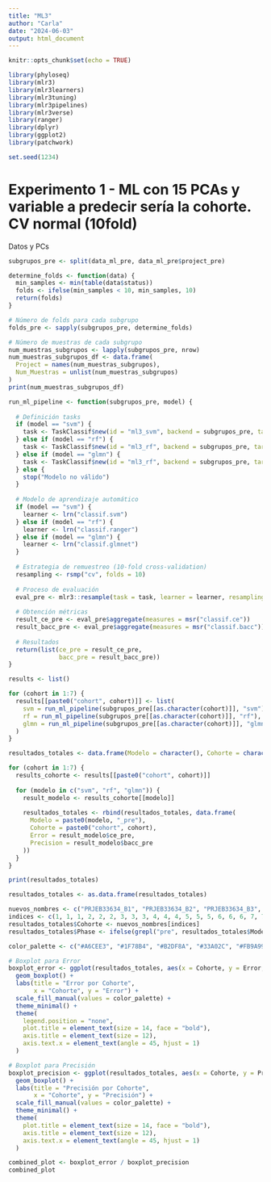 ```yaml
---
title: "ML3"
author: "Carla"
date: "2024-06-03"
output: html_document
---
```


```r
knitr::opts_chunk$set(echo = TRUE)

library(phyloseq)
library(mlr3)
library(mlr3learners)
library(mlr3tuning)
library(mlr3pipelines)
library(mlr3verse)
library(ranger)
library(dplyr)
library(ggplot2)
library(patchwork)

set.seed(1234)
```

# Experimento 1 - ML con 15 PCAs y variable a predecir sería la cohorte. CV normal (10fold)

Datos y PCs
```r
subgrupos_pre <- split(data_ml_pre, data_ml_pre$project_pre)

determine_folds <- function(data) {
  min_samples <- min(table(data$status))
  folds <- ifelse(min_samples < 10, min_samples, 10)
  return(folds)
}

# Número de folds para cada subgrupo
folds_pre <- sapply(subgrupos_pre, determine_folds)

# Número de muestras de cada subgrupo
num_muestras_subgrupos <- lapply(subgrupos_pre, nrow)
num_muestras_subgrupos_df <- data.frame(
  Project = names(num_muestras_subgrupos),
  Num_Muestras = unlist(num_muestras_subgrupos)
)
print(num_muestras_subgrupos_df)
```

```r
run_ml_pipeline <- function(subgrupos_pre, model) {
  
  # Definición tasks
  if (model == "svm") {
    task <- TaskClassif$new(id = "ml3_svm", backend = subgrupos_pre, target = "status_pre")
  } else if (model == "rf") {
    task <- TaskClassif$new(id = "ml3_rf", backend = subgrupos_pre, target = "status_pre")
  } else if (model == "glmn") {
    task <- TaskClassif$new(id = "ml3_rf", backend = subgrupos_pre, target = "status_pre")
  } else {
    stop("Modelo no válido")
  }
  
  # Modelo de aprendizaje automático
  if (model == "svm") {
    learner <- lrn("classif.svm")
  } else if (model == "rf") {
    learner <- lrn("classif.ranger")
  } else if (model == "glmn") {
    learner <- lrn("classif.glmnet")
  }
  
  # Estrategia de remuestreo (10-fold cross-validation)
  resampling <- rsmp("cv", folds = 10)
  
  # Proceso de evaluación
  eval_pre <- mlr3::resample(task = task, learner = learner, resampling = resampling)
  
  # Obtención métricas
  result_ce_pre <- eval_pre$aggregate(measures = msr("classif.ce"))
  result_bacc_pre <- eval_pre$aggregate(measures = msr("classif.bacc"))
  
  # Resultados
  return(list(ce_pre = result_ce_pre, 
              bacc_pre = result_bacc_pre))
}

results <- list()

for (cohort in 1:7) {
  results[[paste0("cohort", cohort)]] <- list(
    svm = run_ml_pipeline(subgrupos_pre[[as.character(cohort)]], "svm"),
    rf = run_ml_pipeline(subgrupos_pre[[as.character(cohort)]], "rf"),
    glmn = run_ml_pipeline(subgrupos_pre[[as.character(cohort)]], "glmn")
  )
}
```

```r
resultados_totales <- data.frame(Modelo = character(), Cohorte = character(), Error = numeric(), Precision = numeric(), stringsAsFactors = FALSE)

for (cohort in 1:7) {
  results_cohorte <- results[[paste0("cohort", cohort)]]
  
  for (modelo in c("svm", "rf", "glmn")) {
    result_modelo <- results_cohorte[[modelo]]
    
    resultados_totales <- rbind(resultados_totales, data.frame(
      Modelo = paste0(modelo, "_pre"),
      Cohorte = paste0("cohort", cohort),
      Error = result_modelo$ce_pre,
      Precision = result_modelo$bacc_pre
    ))
  }
}

print(resultados_totales)
```

```r
resultados_totales <- as.data.frame(resultados_totales)

nuevos_nombres <- c("PRJEB33634_B1", "PRJEB33634_B2", "PRJEB33634_B3", "PRJEB6070_F", "PRJNA290926", "PRJNA763023_H", "Zackular")
indices <- c(1, 1, 1, 2, 2, 2, 3, 3, 3, 4, 4, 4, 5, 5, 5, 6, 6, 6, 7, 7, 7)
resultados_totales$Cohorte <- nuevos_nombres[indices]
resultados_totales$Phase <- ifelse(grepl("pre", resultados_totales$Modelo, ignore.case = TRUE), "PRE", "POST")

color_palette <- c("#A6CEE3", "#1F78B4", "#B2DF8A", "#33A02C", "#FB9A99", "#E31A1C", "#FDBF6F")

# Boxplot para Error
boxplot_error <- ggplot(resultados_totales, aes(x = Cohorte, y = Error, fill = Cohorte)) +
  geom_boxplot() +
  labs(title = "Error por Cohorte",
       x = "Cohorte", y = "Error") +
  scale_fill_manual(values = color_palette) +
  theme_minimal() +
  theme(
    legend.position = "none", 
    plot.title = element_text(size = 14, face = "bold"),
    axis.title = element_text(size = 12),
    axis.text.x = element_text(angle = 45, hjust = 1)
  )

# Boxplot para Precisión
boxplot_precision <- ggplot(resultados_totales, aes(x = Cohorte, y = Precision, fill = Cohorte)) +
  geom_boxplot() +
  labs(title = "Precisión por Cohorte",
       x = "Cohorte", y = "Precisión") +
  scale_fill_manual(values = color_palette) +
  theme_minimal() +
  theme(  
    plot.title = element_text(size = 14, face = "bold"),
    axis.title = element_text(size = 12),
    axis.text.x = element_text(angle = 45, hjust = 1)
  )

combined_plot <- boxplot_error / boxplot_precision
combined_plot
```
